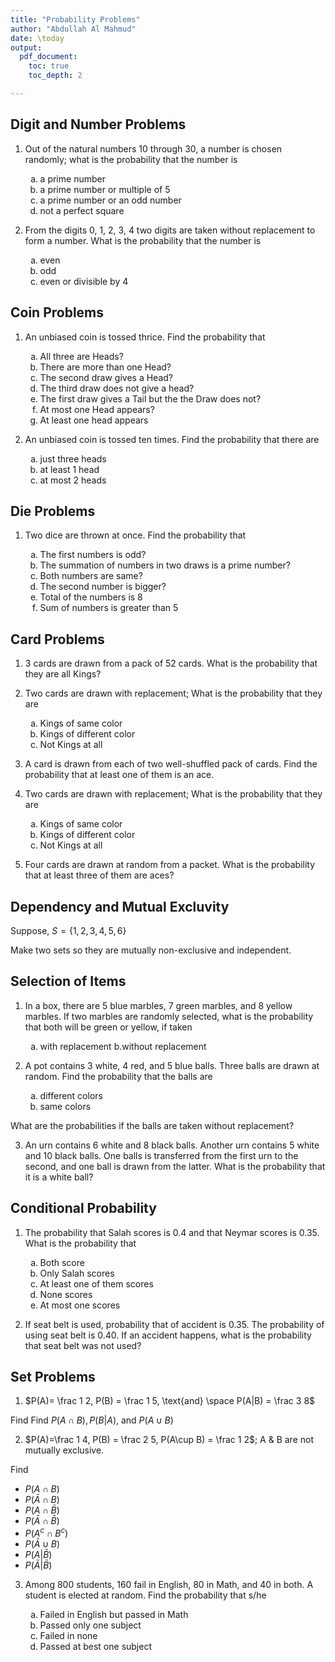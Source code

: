 ---
title: "Probability Problems"
author: "Abdullah Al Mahmud"
date: \today
output: 
  pdf_document:
    toc: true
    toc_depth: 2

---

## Digit and Number Problems

1. Out of the natural numbers 10 through 30, a number is chosen randomly; what is the probability that the number is

    a. a prime number
    b. a prime number or multiple of 5
    c. a prime number or an odd number
    d. not a perfect square

2. From the digits 0, 1, 2, 3, 4 two digits are taken without replacement to form a number. What is the probability that the number is 

    a. even
    b. odd
    c. even or divisible by 4


## Coin Problems

1. An unbiased coin is tossed thrice. Find the probability that 

    a. All three are Heads?
    b. There are more than one Head?
    c. The second draw gives a Head?
    d. The third draw does not give a head?
    e. The first draw gives a Tail but the the Draw does not?
    f. At most one Head appears?
    g. At least one head appears 

2. An unbiased coin is tossed ten times. Find the probability that there are

    a. just three heads
    b. at least 1 head
    c. at most 2 heads

## Die Problems

1. Two dice are thrown at once. Find the probability that

    a. The first numbers is odd?
    b. The summation of numbers in two draws is a prime number?
    c. Both numbers are same?
    d. The second number is bigger?
    e. Total of the numbers is 8
    f. Sum of numbers is greater than 5

## Card Problems

1. 3 cards are drawn from a pack of 52 cards. What is the probability that they are all Kings?

2. Two cards are drawn with replacement; What is the probability that they are

    a. Kings of same color
    b. Kings of different color
    c. Not Kings at all

3. A card is drawn from each of two well-shuffled pack of cards. Find the probability that at least one of them is an ace.

4. Two cards are drawn with replacement; What is the probability that they are

    a. Kings of same color
    b. Kings of different color
    c. Not Kings at all

5. Four cards are drawn at random from a packet. What is the probability that at least three of them are aces?

## Dependency and Mutual Excluvity

Suppose, $S=\{1,2,3,4,5,6\}$

Make two sets so they are mutually non-exclusive and independent.


## Selection of Items

1. In a box, there are 5 blue marbles, 7 green marbles, and 8 yellow marbles. If two marbles are randomly selected, what is the probability that both will be green or yellow, if taken

    a. with replacement
    b.without replacement

2. A pot contains 3 white, 4 red, and 5 blue balls. Three balls are drawn at random. Find the probability that the balls are

    a. different colors
    b. same colors

What are the probabilities if the balls are taken without replacement?

3. An urn contains 6 white and 8 black balls. Another urn contains 5 white and 10 black balls. One balls is transferred from the first urn to the second, and one ball is drawn from the latter. What is the probability that it is a white ball?

## Conditional Probability

1. The probability that Salah scores is 0.4 and that Neymar scores is 0.35. What is the probability that 

    a. Both score
    b. Only Salah scores
    c. At least one of them scores
    d. None scores
    e. At most one scores

2. If seat belt is used, probability that of accident is 0.35. The probability of using seat belt is 0.40. If an accident happens, what is the probability that seat belt was not used?

## Set Problems

1. $P(A)= \frac 1 2, P(B) = \frac 1 5, \text{and} \space P(A|B) = \frac 3 8$

Find Find $P(A \cap B), P(B|A)$, and $P(A \cup B)$

2. $P(A)=\frac 1 4, P(B) = \frac 2 5, P(A\cup B) = \frac 1 2$; A & B are not mutually exclusive. 

Find

- $P(A \cap B)$
- $P(\bar A \cap B)$
- $P(A \cap \bar B)$
- $P(\bar A \cap \bar B)$
- $P(A^c \cap B^c)$
- $P(\bar A \cup B)$
- $P(A|\bar B)$
- $P(\bar A | \bar B)$

3. Among 800 students, 160 fail in English, 80 in Math, and 40 in both. A student is elected at random. Find the probability that s/he

    a. Failed in English but passed in Math
    b. Passed only one subject
    c. Failed in none
    d. Passed at best one subject